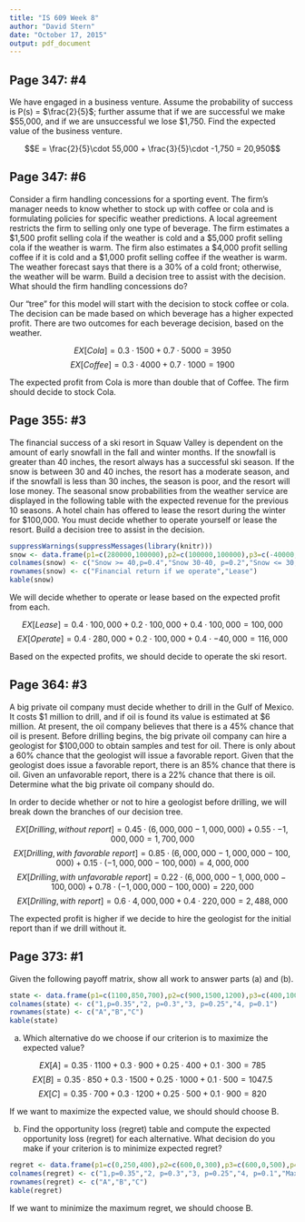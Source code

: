 ```yaml
---
title: "IS 609 Week 8"
author: "David Stern"
date: "October 17, 2015"
output: pdf_document
---
```


Page 347: #4
------------

We have engaged in a business venture. Assume the probability of success is P(s) = $\frac{2}{5}$; further assume that if we are successful we make $55,000, and if we are unsuccessful we lose $1,750. Find the expected value of the business venture.

$$E = \frac{2}{5}\cdot 55,000 + \frac{3}{5}\cdot -1,750 = 20,950$$
    
Page 347: #6 
------------

Consider a firm handling concessions for a sporting event. The firm’s manager needs to know whether to stock up with coffee or cola and is formulating policies for specific weather predictions. A local agreement restricts the firm to selling only one type of beverage. The firm estimates a $1,500 profit selling cola if the weather is cold and a $5,000 profit selling cola if the weather is warm. The firm also estimates a $4,000 profit selling coffee if it is cold and a $1,000 profit selling coffee if the weather is warm. The weather forecast says that there is a 30% of a cold front; otherwise, the weather will be warm. Build a decision tree to assist with the decision. What should the firm handling concessions do?

Our "tree" for this model will start with the decision to stock coffee or cola. The decision can be made based on which beverage has a higher expected profit. There are two outcomes for each beverage decision, based on the weather.

$$EX[Cola] = 0.3 \cdot 1500 + 0.7 \cdot 5000 = 3950$$
$$EX[Coffee] = 0.3 \cdot 4000 + 0.7 \cdot 1000 = 1900$$

The expected profit from Cola is more than double that of Coffee. The firm should decide to stock Cola. 

Page 355: #3
------------

The financial success of a ski resort in Squaw Valley is dependent on the amount of early snowfall in the fall and winter months. If the snowfall is greater than 40 inches, the resort always has a successful ski season. If the snow is between 30 and 40 inches, the resort has a moderate season, and if the snowfall is less than 30 inches, the season is poor, and the resort will lose money. The seasonal snow probabilities from the weather service are displayed in the following table with the expected revenue for the previous 10 seasons. A hotel chain has offered to lease the resort during the winter for $100,000. You must decide whether to operate yourself or lease the resort. Build a decision tree to assist in the decision.

```r
suppressWarnings(suppressMessages(library(knitr)))
snow <- data.frame(p1=c(280000,100000),p2=c(100000,100000),p3=c(-40000,100000))
colnames(snow) <- c("Snow >= 40,p=0.4","Snow 30-40, p=0.2","Snow <= 30, p=0.4")
rownames(snow) <- c("Financial return if we operate","Lease")
kable(snow)
```

We will decide whether to operate or lease based on the expected profit from each.

$$EX[Lease] = 0.4 \cdot 100,000 + 0.2 \cdot 100,000 + 0.4 \cdot 100,000 = 100,000$$
$$EX[Operate] = 0.4 \cdot 280,000 + 0.2 \cdot 100,000 + 0.4 \cdot -40,000 = 116,000$$

Based on the expected profits, we should decide to operate the ski resort.

Page 364: #3
------------

A big private oil company must decide whether to drill in the Gulf of Mexico. It costs $1 million to drill, and if oil is found its value is estimated at $6 million. At present, the oil company believes that there is a 45% chance that oil is present. Before drilling begins, the big private oil company can hire a geologist for $100,000 to obtain samples and test for oil. There is only about a 60% chance that the geologist will issue a favorable report. Given that the geologist does issue a favorable report, there is an 85% chance that there is oil. Given an unfavorable report, there is a 22% chance that there is oil. Determine what the big private oil company should do.

In order to decide whether or not to hire a geologist before drilling, we will break down the branches of our decision tree.

$$EX[Drilling, without\:report] = 0.45\cdot(6,000,000 - 1,000,000) + 0.55\cdot -1,000,000 = 1,700,000$$
$$EX[Drilling, with\:favorable\:report] = 0.85\cdot (6,000,000 - 1,000,000 - 100,000) + 0.15\cdot(-1,000,000-100,000) = 4,000,000$$
$$EX[Drilling, with\:unfavorable\:report] = 0.22\cdot(6,000,000 - 1,000,000 - 100,000) + 0.78\cdot (-1,000,000-100,000) = 220,000$$
$$EX[Drilling, with\:report] = 0.6\cdot4,000,000 + 0.4\cdot220,000 = 2,488,000$$

The expected profit is higher if we decide to hire the geologist for the initial report than if we drill without it.

Page 373: #1
------------

Given the following payoff matrix, show all work to answer parts (a) and (b).

```r
state <- data.frame(p1=c(1100,850,700),p2=c(900,1500,1200),p3=c(400,1000,500),p4=c(300,500,900))
colnames(state) <- c("1,p=0.35","2, p=0.3","3, p=0.25","4, p=0.1")
rownames(state) <- c("A","B","C")
kable(state)
```

a. Which alternative do we choose if our criterion is to maximize the expected value?

$$EX[A] = 0.35\cdot1100 + 0.3\cdot900 + 0.25\cdot400 + 0.1\cdot300 = 785$$
$$EX[B] = 0.35\cdot850 + 0.3\cdot1500 + 0.25\cdot1000 + 0.1\cdot500 = 1047.5$$
$$EX[C] = 0.35\cdot700 + 0.3\cdot1200 + 0.25\cdot500 + 0.1\cdot900 = 820$$

If we want to maximize the expected value, we should should choose B.

b. Find the opportunity loss (regret) table and compute the expected opportunity loss (regret) for each alternative. What decision do you make if your criterion is to minimize expected regret?

```r
regret <- data.frame(p1=c(0,250,400),p2=c(600,0,300),p3=c(600,0,500),p4=c(300,500,900),r=c(600,400,500))
colnames(regret) <- c("1,p=0.35","2, p=0.3","3, p=0.25","4, p=0.1","Maximum Regret")
rownames(regret) <- c("A","B","C")
kable(regret)
```

If we want to minimize the maximum regret, we should choose B.